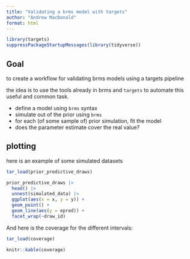 ```yaml
---
title: "Validating a brms model with targets"
author: "Andrew MacDonald"
format: html
---
```


```r
library(targets)
suppressPackageStartupMessages(library(tidyverse))
```


## Goal

to create a workflow for validating brms models using a targets pipeline

the idea is to use the tools already in brms and `targets` to automate this useful and common task.

* define a model using `brms` syntax
* simulate out of the prior using `brms`
* for each (of some sample of) prior simulation, fit the model 
* does the parameter estimate cover the real value?

## plotting

here is an example of some simulated datasets

```r
tar_load(prior_predictive_draws)

prior_predictive_draws |> 
  head() |> 
  unnest(simulated_data) |> 
  ggplot(aes(x = x, y = y)) + 
  geom_point() + 
  geom_line(aes(y = epred)) + 
  facet_wrap(~draw_id)
```

And here is the coverage for the different intervals:

```r
tar_load(coverage)

knitr::kable(coverage)
```


